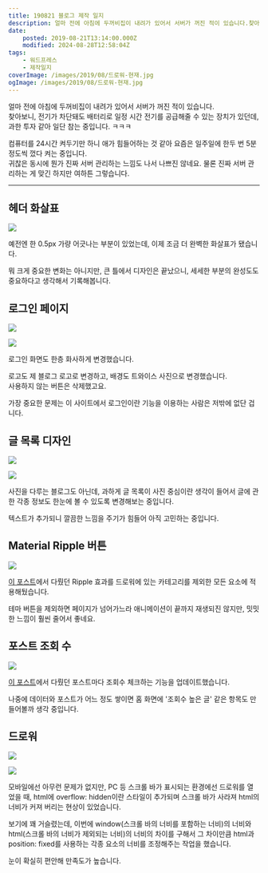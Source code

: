 ```yaml
---
title: 190821 블로그 제작 일지
description: 얼마 전에 아침에 두꺼비집이 내려가 있어서 서버가 꺼진 적이 있습니다.찾아보니, 전기가 차단돼도 배터리로 일정 시간 전기를 공급해줄 수 있는 장치가 있던데, 과한 투자 같아 일단 참는 중입니다. ㅋㅋㅋ 컴퓨터를 24시간 켜두기만 하니 애가 힘들어하는 것 같아 요즘은 일주일에 한두 번 5분 정도씩 껐다 켜는 중입니다.귀찮은 동시에 뭔가 진짜 서버 관리하는 느낌도 나서 나쁘진 않네요. 물론
date:
    posted: 2019-08-21T13:14:00.000Z
    modified: 2024-08-28T12:58:04Z
tags:
    - 워드프레스
    - 제작일지
coverImage: /images/2019/08/드로워-현재.jpg
ogImage: /images/2019/08/드로워-현재.jpg
---
```


얼마 전에 아침에 두꺼비집이 내려가 있어서 서버가 꺼진 적이 있습니다.  
찾아보니, 전기가 차단돼도 배터리로 일정 시간 전기를 공급해줄 수 있는 장치가 있던데, 과한 투자 같아 일단 참는 중입니다. ㅋㅋㅋ

컴퓨터를 24시간 켜두기만 하니 애가 힘들어하는 것 같아 요즘은 일주일에 한두 번 5분 정도씩 껐다 켜는 중입니다.  
귀찮은 동시에 뭔가 진짜 서버 관리하는 느낌도 나서 나쁘진 않네요. 물론 진짜 서버 관리하는 게 맞긴 하지만 여하튼 그렇습니다.

---

## 헤더 화살표

![](/images/2019/08/Arrow.jpg)

예전엔 한 0.5px 가량 어긋나는 부분이 있었는데, 이제 조금 더 완벽한 화살표가 됐습니다.

뭐 크게 중요한 변화는 아니지만, 큰 틀에서 디자인은 끝났으니, 세세한 부분의 완성도도 중요하다고 생각해서 기록해봅니다.

## 로그인 페이지

![](/images/2019/08/login.jpg)

![](/images/2019/08/login2.jpg)

로그인 화면도 한층 화사하게 변경했습니다.

로고도 제 블로그 로고로 변경하고, 배경도 트와이스 사진으로 변경했습니다.  
사용하지 않는 버튼은 삭제했고요.

가장 중요한 문제는 이 사이트에서 로그인이란 기능을 이용하는 사람은 저밖에 없단 겁니다.

## 글 목록 디자인

![](/images/2019/08/Masonry-예전-hover.jpg)

![](/images/2019/08/Masonry-현재.jpg)

사진을 다루는 블로그도 아닌데, 과하게 글 목록이 사진 중심이란 생각이 들어서 글에 관한 각종 정보도 한눈에 볼 수 있도록 변경해보는 중입니다.

텍스트가 추가되니 깔끔한 느낌을 주기가 힘들어 아직 고민하는 중입니다.

## Material Ripple 버튼

![](/images/2019/08/material-ripple-2.jpg)

[이 포스트](/dev/material-ripple-%ed%9a%a8%ea%b3%bc-%ea%b5%ac%ed%98%84%ed%95%98%ea%b8%b0)에서 다뤘던 Ripple 효과를 드로워에 있는 카테고리를 제외한 모든 요소에 적용해뒀습니다.

테마 버튼을 제외하면 페이지가 넘어가느라 애니메이션이 끝까지 재생되진 않지만, 밋밋한 느낌이 훨씬 줄어서 좋네요.

## 포스트 조회 수

![](/images/2019/08/읽음.jpg)

[이 포스트](/dev/%ec%9b%8c%eb%93%9c%ed%94%84%eb%a0%88%ec%8a%a4-%ed%8f%ac%ec%8a%a4%ed%8a%b8-%ec%a1%b0%ed%9a%8c%ec%88%98-%ed%99%95%ec%9d%b8%ed%95%98%ea%b8%b0)에서 다뤘던 포스트마다 조회수 체크하는 기능을 업데이트했습니다.

나중에 데이터와 포스트가 어느 정도 쌓이면 홈 화면에 '조회수 높은 글' 같은 항목도 만들어볼까 생각 중입니다.

## 드로워

![](/images/2019/08/드로워-예전.jpg)

![](/images/2019/08/드로워-현재.jpg)

모바일에선 아무런 문제가 없지만, PC 등 스크롤 바가 표시되는 환경에선 드로워를 열었을 때, html에 overflow: hidden이란 스타일이 추가되며 스크롤 바가 사라져 html의 너비가 커져 버리는 현상이 있었습니다.

보기에 꽤 거슬렸는데, 이번에 window(스크롤 바의 너비를 포함하는 너비)의 너비와 html(스크롤 바의 너비가 제외되는 너비)의 너비의 차이를 구해서 그 차이만큼 html과 position: fixed를 사용하는 각종 요소의 너비를 조정해주는 작업을 했습니다.

눈이 확실히 편안해 만족도가 높습니다.
